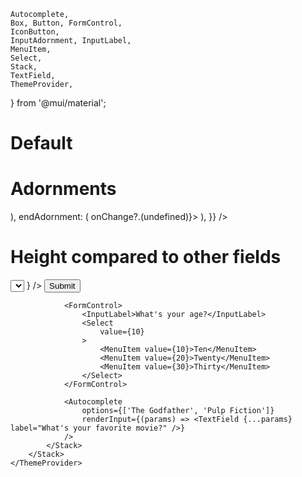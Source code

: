 	Autocomplete,
	Box, Button, FormControl,
	IconButton,
	InputAdornment, InputLabel,
	MenuItem,
	Select,
	Stack,
	TextField,
	ThemeProvider,
} from '@mui/material';

<Meta title="Mui Components/Input/Textfield" />

# Default

<Unstyled>
	<ThemeProvider theme={theme}>
		<Stack gap={3} padding={3} sx={{ backgroundColor: color.bg.value }}>
			<TextField label="default" />
			<TextField label="standard" variant="standard" />
		</Stack>
	</ThemeProvider>
</Unstyled>



# Adornments

<Unstyled>
	<ThemeProvider theme={theme}>
		<TextField
			variant="standard"
			fullWidth
			InputProps={{
				startAdornment: (
					<InputAdornment position="start">
						<FontAwesomeIcon icon={faSearch} />
					</InputAdornment>
				),
				endAdornment: (
					<InputAdornment position="end">
						<IconButton onClick={() => onChange?.(undefined)}>
							<FontAwesomeIcon icon={faTimes} />
						</IconButton>
					</InputAdornment>
				),
			}}
		/>
	</ThemeProvider>
</Unstyled>

# Height compared to other fields 

<Unstyled>
	<ThemeProvider theme={theme}>
		<Stack gap={4}>
			<Stack direction="row" gap={2} padding={3} sx={{ backgroundColor: color.bg.value }}>
				<TextField />
				<Select
					value={10}
				>
					<MenuItem value={10}>Ten</MenuItem>
					<MenuItem value={20}>Twenty</MenuItem>
					<MenuItem value={30}>Thirty</MenuItem>
				</Select>
				<Autocomplete
					options={['The Godfather', 'Pulp Fiction']}
					sx={{ width: 200 }}
					renderInput={(params) => <TextField {...params} />}
				/>
				<Button>Submit</Button>
			</Stack>
			<Stack gap={2} padding={3} sx={{ backgroundColor: color.bg.value, width: 300 }}>
				<TextField label="Full name" />
	
				<FormControl>
					<InputLabel>What's your age?</InputLabel>
					<Select
						value={10}
					>
						<MenuItem value={10}>Ten</MenuItem>
						<MenuItem value={20}>Twenty</MenuItem>
						<MenuItem value={30}>Thirty</MenuItem>
					</Select>
				</FormControl>
				
				<Autocomplete
					options={['The Godfather', 'Pulp Fiction']}
					renderInput={(params) => <TextField {...params} label="What's your favorite movie?" />}
				/>
			</Stack>
		</Stack>
	</ThemeProvider>
</Unstyled>